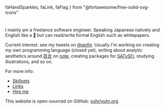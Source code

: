   faHandSparkles,
  faLink,
  faFlag
} from "@fortawesome/free-solid-svg-icons"

#

I mainly am a freelance software engineer. Speaking Japanese natively and English like a <Tooltip content="Then I have to say—meow.">👶</Tooltip> but can read/write formal English such as whitepapers.

Current interest: see my tweets on [@qothr](https://twitter.com/qothr). Usually I'm working on creating my own programming language (closed yet), writing about analytic aesthetics around [百合](<https://en.wikipedia.org/wiki/Yuri_(genre)>) on [note](https://note.com/yuhr), creating packages for [SATySFi](https://github.com/gfngfn/SATySFi), studying illustrations, and so on.

For more info:

- [Skillsets <FontAwesomeIcon icon={faHandSparkles} />](/skillsets)
- [Links <FontAwesomeIcon icon={faLink} />](/links)
- [Hire me <FontAwesomeIcon icon={faFlag} />](/hire-me)

This website is open-sourced on GitHub: [yuhr/yuhr.org](https://github.com/yuhr/yuhr.org).